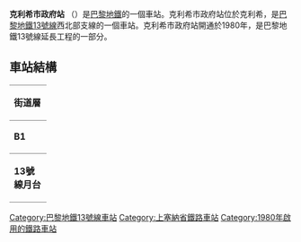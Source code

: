 {{expand|time=2016-03-09T02:50:03+00:00}}
{{unreferenced|time=2016-03-09T02:50:03+00:00}}
{{Infobox station
| name                = 克利希市政府站
| symbol_location     = paris
| symbol              = m
| symbol2             = 
| type                = [[巴黎地鐵|巴黎地鐵]]車站
| image               = [[File:Mairie_de_Clichy_-_Octobre_2012_-_Quais_vus_depuis_la_passerelle_sud.jpg|275px]]
| alt                 = 
| caption             = 
| other_name          = 
| address             = [[克利希_(上塞納省)|克利希 (上塞納省)]]
| borough             = [[法蘭西島|法蘭西島]]
| country             = 法國
| iso_region          = FR_scale:2000
| coordinates_display = title
| coordinates_format  = dms
| latd  = 48.903959| latm  = | lats  = | latNS  = 
| longd = 2.305343| longm = | longs = | longEW = 
| coordinates         = 
| owned               = [[RATP|RATP]]
| operator            = [[RATP|RATP]]
| line                = 
| disabled            = 
| zone                = 2
| opened              = {{Start-date|1980年5月3日}}
| closed              = <!-- {{End date|YYYY|MM|DD|df=y}} -->
| services            = 
| map_type            = France Paris
}}
'''克利希市政府站''' （{{lang-fr|Mairie de Clichy}}）是[[巴黎地鐵|巴黎地鐵]]的一個車站。克利希市政府站位於克利希，是[[巴黎地鐵13號線|巴黎地鐵13號線]]西北部支線的一個車站。克利希市政府站開通於1980年，是巴黎地鐵13號線延長工程的一部分。
== 車站結構 ==
{| border=0 cellspacing=0 cellpadding=3
|style="border-bottom:solid 1px gray;border-top:solid 1px gray;" width=50 valign=top|'''街道層'''
|-
|style="border-bottom:solid 1px gray;border-top:solid 1px gray;" width=50 valign=top|'''B1'''
|style="border-top:solid 1px gray;border-bottom:solid 1px gray;" width=100 valign=top|夾層
|-
|style="border-bottom:solid 1px gray;" width=50 rowspan=10 valign=top|'''13號線月台'''
|style="border-top:solid 1px gray;border-right:solid 2px black;border-left:solid 2px black;border-bottom:solid 2px black;" colspan=2|<center><small>[[側式月台|側式月台]]，右側開門</small></center>
|-
|style="border-bottom:solid 1px gray;" width=100|北行
|style="border-bottom:solid 1px gray;" width=390|{{arrow|L}} [[File:Metro-M.svg|16x16px]][[File:Paris_Metro_13.svg|16x16px]]往[[雷庫爾提耶站|雷庫爾提耶]]<small>（[[加布里耶勒·佩里站|加布里耶勒·佩里]]）</small>
|-
|南行
|{{arrow|R}}  [[File:Metro-M.svg|16x16px]][[File:Paris_Metro_13.svg|16x16px]]往[[沙蒂永-蒙魯日站|沙蒂永-蒙魯日]]<small>（[[克利希門站|克利希門]]）</small>
|-
|style="border-top:solid 2px black;border-right:solid 2px black;border-left:solid 2px black;border-bottom:solid 1px gray;" colspan=2|<center><small>[[側式月台|側式月台]]，右側開門</small></center>
|}
{{巴黎地鐵13號線}}
[[Category:巴黎地鐵13號線車站|Category:巴黎地鐵13號線車站]]
[[Category:上塞納省鐵路車站|Category:上塞納省鐵路車站]]
[[Category:1980年啟用的鐵路車站|Category:1980年啟用的鐵路車站]]